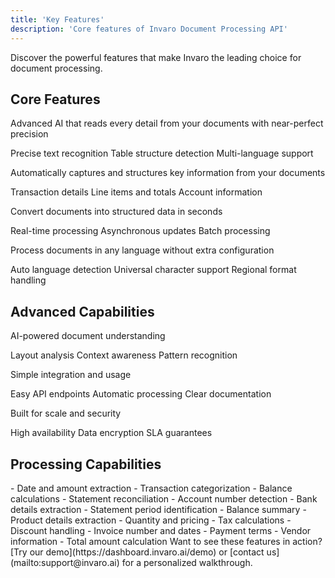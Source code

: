 ```yaml
---
title: 'Key Features'
description: 'Core features of Invaro Document Processing API'
---
```


<Note>
  Discover the powerful features that make Invaro the leading choice for document processing.
</Note>

## Core Features

<CardGroup cols={2}>
  <Card title="99.9% OCR Accuracy" icon="magnifying-glass">
    <div className="space-y-2">
      <p>Advanced AI that reads every detail from your documents with near-perfect precision</p>
      <div className="mt-2">
        <Check>Precise text recognition</Check>
        <Check>Table structure detection</Check>
        <Check>Multi-language support</Check>
      </div>
    </div>
  </Card>

  <Card title="Smart Data Extraction" icon="wand-magic-sparkles">
    <div className="space-y-2">
      <p>Automatically captures and structures key information from your documents</p>
      <div className="mt-2">
        <Check>Transaction details</Check>
        <Check>Line items and totals</Check>
        <Check>Account information</Check>
      </div>
    </div>
  </Card>

  <Card title="Instant Processing" icon="bolt">
    <div className="space-y-2">
      <p>Convert documents into structured data in seconds</p>
      <div className="mt-2">
        <Check>Real-time processing</Check>
        <Check>Asynchronous updates</Check>
        <Check>Batch processing</Check>
      </div>
    </div>
  </Card>

  <Card title="Multilingual Support" icon="language">
    <div className="space-y-2">
      <p>Process documents in any language without extra configuration</p>
      <div className="mt-2">
        <Check>Auto language detection</Check>
        <Check>Universal character support</Check>
        <Check>Regional format handling</Check>
      </div>
    </div>
  </Card>
</CardGroup>

## Advanced Capabilities

<CardGroup cols={3}>
  <Card title="Smart Processing" icon="brain">
    <div className="space-y-2">
      <p>AI-powered document understanding</p>
      <div className="mt-2">
        <Check>Layout analysis</Check>
        <Check>Context awareness</Check>
        <Check>Pattern recognition</Check>
      </div>
    </div>
  </Card>

  <Card title="Hassle Free" icon="check-circle">
    <div className="space-y-2">
      <p>Simple integration and usage</p>
      <div className="mt-2">
        <Check>Easy API endpoints</Check>
        <Check>Automatic processing</Check>
        <Check>Clear documentation</Check>
      </div>
    </div>
  </Card>

  <Card title="Enterprise Ready" icon="building">
    <div className="space-y-2">
      <p>Built for scale and security</p>
      <div className="mt-2">
        <Check>High availability</Check>
        <Check>Data encryption</Check>
        <Check>SLA guarantees</Check>
      </div>
    </div>
  </Card>
</CardGroup>

## Processing Capabilities

<Tabs>
  <Tab title="Bank Statements">
    <CardGroup cols={2}>
      <Card title="Transaction Details" icon="list-check">
        - Date and amount extraction
        - Transaction categorization
        - Balance calculations
        - Statement reconciliation
      </Card>
      <Card title="Account Information" icon="building-columns">
        - Account number detection
        - Bank details extraction
        - Statement period identification
        - Balance summary
      </Card>
    </CardGroup>
  </Tab>
  <Tab title="Invoices">
    <CardGroup cols={2}>
      <Card title="Line Items" icon="receipt">
        - Product details extraction
        - Quantity and pricing
        - Tax calculations
        - Discount handling
      </Card>
      <Card title="Invoice Details" icon="file-invoice">
        - Invoice number and dates
        - Payment terms
        - Vendor information
        - Total amount calculation
      </Card>
    </CardGroup>
  </Tab>
</Tabs>

<Note>
  Want to see these features in action? [Try our demo](https://dashboard.invaro.ai/demo) or [contact us](mailto:support@invaro.ai) for a personalized walkthrough.
</Note> 